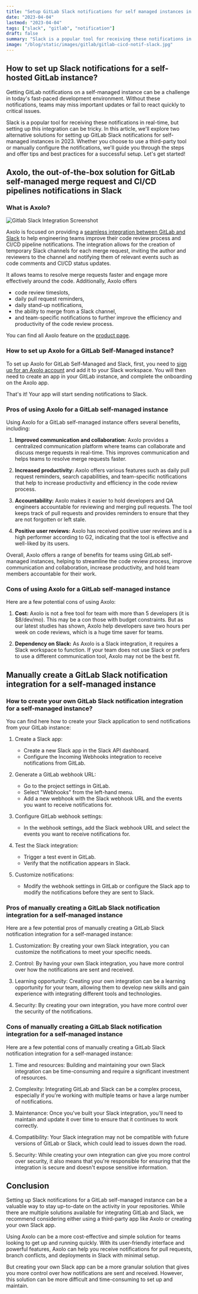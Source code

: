 ```yaml
---
title: "Setup GitLab Slack notifications for self managed instances in 2023"
date: "2023-04-04"
lastmod: "2023-04-04"
tags: ["slack", "gitlab", "notification"]
draft: false
summary: "Slack is a popular tool for receiving these notifications in real-time, but setting up this integration can be tricky. In this article, we'll explore two alternative solutions for setting up GitLab Slack notifications for self-managed instances in 2023. Whether you choose to use a third-party tool or manually configure the notifications, we'll guide you through the steps and offer tips and best practices for a successful setup. Let's get started!"
image: "/blog/static/images/gitlab/gitlab-cicd-notif-slack.jpg"
---
```


## <span className="rainbow-button text-2xl font-bold hover:cursor-auto">How to set up Slack notifications for a self-hosted GitLab instance?</span>

Getting GitLab notifications on a self-managed instance can be a challenge in today's fast-paced development environment. Without these notifications, teams may miss important updates or fail to react quickly to critical issues.

Slack is a popular tool for receiving these notifications in real-time, but setting up this integration can be tricky. In this article, we'll explore two alternative solutions for setting up GitLab Slack notifications for self-managed instances in 2023. Whether you choose to use a third-party tool or manually configure the notifications, we'll guide you through the steps and offer tips and best practices for a successful setup. Let's get started!

<ImageContainer
  alt="Photo by Pankaj Pantel on Unsplash"
  src="/blog/static/images/gitlab/PankajPantelUnsplash.jpg"
  classNameDiv="mx-10 sm:mx-28"
  classNameImage=""
  width={4470}
  height={2980}
/>

<TOCInline toc={props.toc} toHeading={3} asDisclosure />

## Axolo, the out-of-the-box solution for GitLab self-managed merge request and CI/CD pipelines notifications in Slack

### What is Axolo?

<div style={{ display: "flex", justifyContent: "center" }}>
  <img
    style={{ borderRadius: "0.5rem", maxWidth: "400px" }}
    alt="Gitlab Slack Integration Screenshot"
    src="/blog/static/images/general/gitlabaxolo.jpg"
  />
</div>

Axolo is focused on providing a [seamless integration between GitLab and Slack](https://axolo.co/gitlab-slack-integration) to help engineering teams improve their code review process and CI/CD pipeline notifications. The integration allows for the creation of temporary Slack channels for each merge request, inviting the author and reviewers to the channel and notifying them of relevant events such as code comments and CI/CD status updates.

<ImageContainer
  alt="Axolo code review threads"
  src="/blog/static/images/gitlab/threads-2.png"
  classNameDiv="mx-2 sm:mx-28 bg-white"
  classNameImage=""
  width={2252}
  height={2076}
/>

It allows teams to resolve merge requests faster and engage more effectively around the code. Additionally, Axolo offers

- code review timeslots,
- daily pull request reminders,
- daily stand-up notifications,
- the ability to merge from a Slack channel,
- and team-specific notifications to further improve the efficiency and productivity of the code review process.

You can find all Axolo feature on the [product page](https://axolo.co/features).

### How to set up Axolo for a GitLab Self-Managed instance?

To set up Axolo for GitLab Self-Managed and Slack, first, you need to [sign up for an Axolo account](https://app.axolo.co) and add it to your Slack workspace. You will then need to create an app in your GitLab instance, and complete the onboarding on the Axolo app.

That's it! Your app will start sending notifications to Slack.

### Pros of using Axolo for a GitLab self-managed instance

Using Axolo for a GitLab self-managed instance offers several benefits, including:

1. **Improved communication and collaboration:** Axolo provides a centralized communication platform where teams can collaborate and discuss merge requests in real-time. This improves communication and helps teams to resolve merge requests faster.

2. **Increased productivity:** Axolo offers various features such as daily pull request reminders, search capabilities, and team-specific notifications that help to increase productivity and efficiency in the code review process.

3. **Accountability:** Axolo makes it easier to hold developers and QA engineers accountable for reviewing and merging pull requests. The tool keeps track of pull requests and provides reminders to ensure that they are not forgotten or left stale.

4. **Positive user reviews:** Axolo has received positive user reviews and is a high performer according to G2, indicating that the tool is effective and well-liked by its users.

<G2Banner />

Overall, Axolo offers a range of benefits for teams using GitLab self-managed instances, helping to streamline the code review process, improve communication and collaboration, increase productivity, and hold team members accountable for their work.

### Cons of using Axolo for a GitLab self-managed instance

Here are a few potential cons of using Axolo:

1. **Cost:** Axolo is not a free tool for team with more than 5 developers (it is $8/dev/mo). This may be a con those with budget constraints. But as our latest studies has shown, Axolo help developers save two hours per week on code reviews, which is a huge time saver for teams.

2. **Dependency on Slack:** As Axolo is a Slack integration, it requires a Slack workspace to function. If your team does not use Slack or prefers to use a different communication tool, Axolo may not be the best fit.

## Manually create a GitLab Slack notification integration for a self-managed instance

<ImageContainer
  alt="gitlab slack bot architecture"
  src="/blog/static/images/gitlab/gitlab_slack_bot_architecture.png"
  classNameDiv="mx-2 sm:mx-28"
  classNameImage=""
  width={1380}
  height={1153}
/>
### How to create your own GitLab Slack notification integration for a self-managed instance?

You can find here how to create your Slack application to send notifications from your GitLab instance:

1. Create a Slack app:

   - Create a new Slack app in the Slack API dashboard.
   - Configure the Incoming Webhooks integration to receive notifications from GitLab.

2. Generate a GitLab webhook URL:

   - Go to the project settings in GitLab.
   - Select "Webhooks" from the left-hand menu.
   - Add a new webhook with the Slack webhook URL and the events you want to receive notifications for.

3. Configure GitLab webhook settings:

   - In the webhook settings, add the Slack webhook URL and select the events you want to receive notifications for.

4. Test the Slack integration:

   - Trigger a test event in GitLab.
   - Verify that the notification appears in Slack.

5. Customize notifications:
   - Modify the webhook settings in GitLab or configure the Slack app to modify the notifications before they are sent to Slack.

### Pros of manually creating a GitLab Slack notification integration for a self-managed instance

Here are a few potential pros of manually creating a GitLab Slack notification integration for a self-managed instance:

1. Customization: By creating your own Slack integration, you can customize the notifications to meet your specific needs.

2. Control: By having your own Slack integration, you have more control over how the notifications are sent and received.

3. Learning opportunity: Creating your own integration can be a learning opportunity for your team, allowing them to develop new skills and gain experience with integrating different tools and technologies.

4. Security: By creating your own integration, you have more control over the security of the notifications.

### Cons of manually creating a GitLab Slack notification integration for a self-managed instance

Here are a few potential cons of manually creating a GitLab Slack notification integration for a self-managed instance:

1. Time and resources: Building and maintaining your own Slack integration can be time-consuming and require a significant investment of resources.

2. Complexity: Integrating GitLab and Slack can be a complex process, especially if you're working with multiple teams or have a large number of notifications.

3. Maintenance: Once you've built your Slack integration, you'll need to maintain and update it over time to ensure that it continues to work correctly.

4. Compatibility: Your Slack integration may not be compatible with future versions of GitLab or Slack, which could lead to issues down the road.

5. Security: While creating your own integration can give you more control over security, it also means that you're responsible for ensuring that the integration is secure and doesn't expose sensitive information.

## Conclusion

Setting up Slack notifications for a GitLab self-managed instance can be a valuable way to stay up-to-date on the activity in your repositories. While there are multiple solutions available for integrating GitLab and Slack, we recommend considering either using a third-party app like Axolo or creating your own Slack app.

Using Axolo can be a more cost-effective and simple solution for teams looking to get up and running quickly. With its user-friendly interface and powerful features, Axolo can help you receive notifications for pull requests, branch conflicts, and deployments in Slack with minimal setup.

But creating your own Slack app can be a more granular solution that gives you more control over how notifications are sent and received. However, this solution can be more difficult and time-consuming to set up and maintain.

<CTABanner type="learn" tool="gitlab" />
